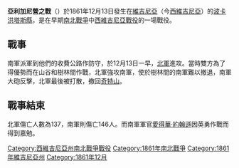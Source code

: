 {{NoteTA
|G1=US
|1=zh-tw:亞利加尼;zh-cn:阿勒格尼;
}}
{{Campaignbox 西維珍尼亞的軍事行動}}

'''亞利加尼營之戰'''（{{lang-en|Battle of Camp Allegheny}}）於1861年12月13日發生在[[維吉尼亞|維吉尼亞]]（今[[西維吉尼亞|西維吉尼亞]]）的[[波卡洪塔斯縣_(西維吉尼亞州)|波卡洪塔斯縣]]，是在早期[[南北戰爭|南北戰爭]]中[[西維吉尼亞戰役|西維吉尼亞戰役]]的一場戰役。

== 戰事 ==
南軍派軍到他們的收費公路作防守，於12月13日一早，[[北軍|北軍]]進攻。當時雙方為了得優勢而在山谷和樹林間作戰，北軍強攻南軍，使於樹林間的南軍難以撤退，南軍大砲反擊，北軍最後被打散，撤回[[奇特山|奇特山]]。

== 戰事結束 ==
北軍傷亡人數為137，南軍則傷亡146人。而南軍軍官[[愛得華·約翰遜_(軍事將領)|愛得華·約翰遜]]因英勇作戰而得到嘉勉。

{{DEFAULTSORT:Allegheny, Battle of Camp Allegheny}}
[[Category:西維吉尼亞州南北戰爭戰役|Category:西維吉尼亞州南北戰爭戰役]]
[[Category:1861年南北戰爭|Category:1861年南北戰爭]]
[[Category:1861年維吉尼亞州|Category:1861年維吉尼亞州]]
[[Category:1861年12月|Category:1861年12月]]